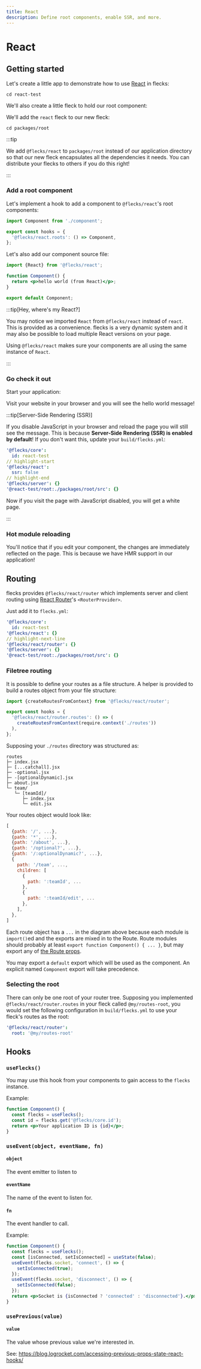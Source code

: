 ```yaml
---
title: React
description: Define root components, enable SSR, and more.
---
```



# React

## Getting started

Let's create a little app to demonstrate how to use [React](https://react.dev/) in flecks:

<Create headless type="app" pkg="react-test" />

```
cd react-test
```

We'll also create a little fleck to hold our root component:
<Create headless type="fleck" pkg="packages/root" />

We'll add the `react` fleck to our new fleck:

```
cd packages/root
```

<Execute headless cmd="flecks add @flecks/react" />

:::tip

We add `@flecks/react` to `packages/root` instead of our application directory so that our new
fleck encapsulates all the dependencies it needs. You can distribute your flecks to others if you
do this right!

:::

### Add a root component

Let's implement a hook to add a component to `@flecks/react`'s root components:

```js title="packages/root/src/index.js"
import Component from './component';

export const hooks = {
  '@flecks/react.roots': () => Component,
};
```

Let's also add our component source file:

```jsx title="packages/root/src/component.jsx"
import {React} from '@flecks/react';

function Component() {
  return <p>hello world (from React)</p>;
}

export default Component;
```

:::tip[Hey, where's my React?]

You may notice we imported `React` from `@flecks/react` instead of `react`. This is provided as a
convenience. flecks is a very dynamic system and it may also be possible to load multiple React
versions on your page.

Using `@flecks/react` makes sure your components are all using the same instance of `React`.

:::

### Go check it out

Start your application:

<Run headless cmd="start" />

Visit your website in your browser and you will see the hello world message!

:::tip[Server-Side Rendering (SSR)]

If you disable JavaScript in your browser and reload the page you will still see the message. This
is because **Server-Side Rendering (SSR) is enabled by default**! If you don't want this, update your
`build/flecks.yml`:

```yml title="build/flecks.yml"
'@flecks/core':
  id: react-test
// highlight-start
'@flecks/react':
  ssr: false
// highlight-end
'@flecks/server': {}
'@react-test/root:./packages/root/src': {}
```

Now if you visit the page with JavaScript disabled, you will get a white page.

:::

### Hot module reloading

You'll notice that if you edit your component, the changes are immediately reflected on the page.
This is because we have HMR support in our application!

## Routing

flecks provides `@flecks/react/router` which implements server and client routing using
[React Router](https://reactrouter.com/en/main)'s `<RouterProvider>`.

Just add it to `flecks.yml`:

```yml title="build/flecks.yml"
'@flecks/core':
  id: react-test
'@flecks/react': {}
// highlight-next-line
'@flecks/react/router': {}
'@flecks/server': {}
'@react-test/root:./packages/root/src': {}
```

### Filetree routing

It is possible to define your routes as a file structure. A helper is provided to build a routes
object from your file structure:

```js
import {createRoutesFromContext} from '@flecks/react/router';

export const hooks = {
  '@flecks/react/router.routes': () => (
    createRoutesFromContext(require.context('./routes'))
  ),
};
```

Supposing your `./routes` directory was structured as:

```
routes
├─ index.jsx
├─ [...catchall].jsx
├─ -optional.jsx
├─ -[optionalDynamic].jsx
├─ about.jsx
└─ team/
   └─ [teamId]/
      ├─ index.jsx
      └─ edit.jsx
```

Your routes object would look like:

```js
[
  {path: '/', ...},
  {path: '*', ...},
  {path: '/about', ...},
  {path: '/optional?', ...},
  {path: '/:optionalDynamic?', ...},
  {
    path: '/team', ...,
    children: [
      {
        path: ':teamId', ...
      },
      {
        path: ':teamId/edit', ...
      },
    ],
  },
]
```

Each route object has a `...` in the diagram above because each module is `import()`ed and the
exports are mixed in to the Route. Route modules should probably at least
`export function Component() { ... }`, but may export any of
[the Route props](https://reactrouter.com/en/main/route/route).

You may export a `default` export which will be used as the component. An explicit named
`Component` export will take precedence.

### Selecting the root

There can only be one root of your router tree. Supposing you implemented
`@flecks/react/router.routes` in your fleck called `@my/routes-root`, you would set the following
configuration in `build/flecks.yml` to use your fleck's routes as the root:

```yaml
'@flecks/react/router':
  root: '@my/routes-root'
```

## Hooks

### `useFlecks()`

You may use this hook from your components to gain access to the `flecks` instance.

Example:

```jsx
function Component() {
  const flecks = useFlecks();
  const id = flecks.get('@flecks/core.id');
  return <p>Your application ID is {id}</p>;
}
```

### `useEvent(object, eventName, fn)`

#### `object`

The event emitter to listen to

#### `eventName`

The name of the event to listen for.

#### `fn`

The event handler to call.

Example:

```jsx
function Component() {
  const flecks = useFlecks();
  const [isConnected, setIsConnected] = useState(false);
  useEvent(flecks.socket, 'connect', () => {
    setIsConnected(true);
  });
  useEvent(flecks.socket, 'disconnect', () => {
    setIsConnected(false);
  });
  return <p>Socket is {isConnected ? 'connected' : 'disconnected'}.</p>;
}
```

### `usePrevious(value)`

#### `value`

The value whose previous value we're interested in.

See: https://blog.logrocket.com/accessing-previous-props-state-react-hooks/
